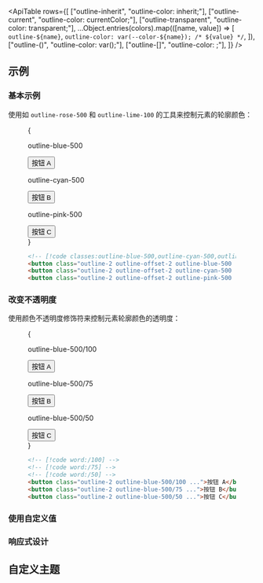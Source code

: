 

<ApiTable
  rows={[
    ["outline-inherit", "outline-color: inherit;"],
    ["outline-current", "outline-color: currentColor;"],
    ["outline-transparent", "outline-color: transparent;"],
    ...Object.entries(colors).map(([name, value]) => [
      `outline-${name}`,
      `outline-color: var(--color-${name}); /* ${value} */`,
    ]),
    ["outline-(<custom-property>)", "outline-color: var(<custom-property>);"],
    ["outline-[<value>]", "outline-color: <value>;"],
  ]}
/>

## 示例

### 基本示例

使用如 `outline-rose-500` 和 `outline-lime-100` 的工具来控制元素的轮廓颜色：

<Figure>

<Example>
  {
    <div className="flex flex-col items-center justify-center gap-8 text-center text-sm font-bold text-white sm:flex-row sm:gap-16">
      <div className="flex shrink-0 flex-col items-center">
        <p className="mb-3 text-center font-mono text-xs font-medium text-gray-500 dark:text-gray-400">
          outline-blue-500
        </p>
        <button className="rounded-md border border-gray-300 px-4 py-2 text-sm font-semibold text-gray-700 outline-2 outline-offset-2 outline-blue-500 dark:border-transparent dark:bg-gray-700 dark:text-gray-200">
          按钮 A
        </button>
      </div>
      <div className="flex shrink-0 flex-col items-center">
        <p className="mb-3 text-center font-mono text-xs font-medium text-gray-500 dark:text-gray-400">
          outline-cyan-500
        </p>
        <button className="rounded-md border border-gray-300 px-4 py-2 text-sm font-semibold text-gray-700 outline-2 outline-offset-2 outline-cyan-500 dark:border-transparent dark:bg-gray-700 dark:text-gray-200">
          按钮 B
        </button>
      </div>
      <div className="flex shrink-0 flex-col items-center">
        <p className="mb-3 text-center font-mono text-xs font-medium text-gray-500 dark:text-gray-400">
          outline-pink-500
        </p>
        <button className="rounded-md border border-gray-300 px-4 py-2 text-sm font-semibold text-gray-700 outline-2 outline-offset-2 outline-pink-500 dark:border-transparent dark:bg-gray-700 dark:text-gray-200">
          按钮 C
        </button>
      </div>
    </div>
  }
</Example>

```html
<!-- [!code classes:outline-blue-500,outline-cyan-500,outline-pink-500] -->
<button class="outline-2 outline-offset-2 outline-blue-500 ...">按钮 A</button>
<button class="outline-2 outline-offset-2 outline-cyan-500 ...">按钮 B</button>
<button class="outline-2 outline-offset-2 outline-pink-500 ...">按钮 C</button>
```

</Figure>

### 改变不透明度

使用颜色不透明度修饰符来控制元素轮廓颜色的透明度：

<Figure>

<Example>
  {
    <div className="flex flex-col items-center justify-center gap-8 text-center text-sm font-bold text-white sm:flex-row sm:gap-16">
      <div className="flex shrink-0 flex-col items-center">
        <p className="mb-3 text-center font-mono text-xs font-medium text-gray-500 dark:text-gray-400">
          outline-blue-500/100
        </p>
        <button className="rounded-md border border-gray-300 px-4 py-2 text-sm font-semibold text-gray-700 outline-2 outline-offset-2 outline-blue-500/100 dark:border-transparent dark:bg-gray-700 dark:text-gray-200">
          按钮 A
        </button>
      </div>
      <div className="flex shrink-0 flex-col items-center">
        <p className="mb-3 text-center font-mono text-xs font-medium text-gray-500 dark:text-gray-400">
          outline-blue-500/75
        </p>
        <button className="rounded-md border border-gray-300 px-4 py-2 text-sm font-semibold text-gray-700 outline-2 outline-offset-2 outline-blue-500/75 dark:border-transparent dark:bg-gray-700 dark:text-gray-200">
          按钮 B
        </button>
      </div>
      <div className="flex shrink-0 flex-col items-center">
        <p className="mb-3 text-center font-mono text-xs font-medium text-gray-500 dark:text-gray-400">
          outline-blue-500/50
        </p>
        <button className="rounded-md border border-gray-300 px-4 py-2 text-sm font-semibold text-gray-700 outline-2 outline-offset-2 outline-blue-500/50 dark:border-transparent dark:bg-gray-700 dark:text-gray-200">
          按钮 C
        </button>
      </div>
    </div>
  }
</Example>

```html
<!-- [!code word:/100] -->
<!-- [!code word:/75] -->
<!-- [!code word:/50] -->
<button class="outline-2 outline-blue-500/100 ...">按钮 A</button>
<button class="outline-2 outline-blue-500/75 ...">按钮 B</button>
<button class="outline-2 outline-blue-500/50 ...">按钮 C</button>
```

</Figure>

### 使用自定义值

<UsingACustomValue utility="outline" name="轮廓颜色" value="#243c5a" variable="color" />

### 响应式设计

<ResponsiveDesign property="outline-color" defaultClass="outline" featuredClass="outline-blue-400" />

## 自定义主题

<CustomizingYourThemeColors utility="outline" />